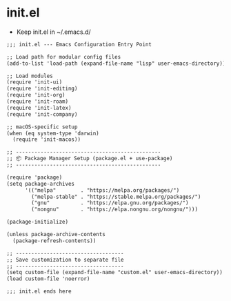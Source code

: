 # init.el 

- Keep init.el in ~/.emacs.d/

```default
;;; init.el --- Emacs Configuration Entry Point

;; Load path for modular config files
(add-to-list 'load-path (expand-file-name "lisp" user-emacs-directory))

;; Load modules
(require 'init-ui)
(require 'init-editing)
(require 'init-org)
(require 'init-roam)
(require 'init-latex)
(require 'init-company)

;; macOS-specific setup
(when (eq system-type 'darwin)
  (require 'init-macos))

;; -----------------------------------------------
;; 📦 Package Manager Setup (package.el + use-package)
;; -----------------------------------------------

(require 'package)
(setq package-archives
      '(("melpa"        . "https://melpa.org/packages/")
        ("melpa-stable" . "https://stable.melpa.org/packages/")
        ("gnu"          . "https://elpa.gnu.org/packages/")
        ("nongnu"       . "https://elpa.nongnu.org/nongnu/")))

(package-initialize)

(unless package-archive-contents
  (package-refresh-contents))

;; -----------------------------------
;; Save customization to separate file
;; -----------------------------------
(setq custom-file (expand-file-name "custom.el" user-emacs-directory))
(load custom-file 'noerror)

;;; init.el ends here
```




